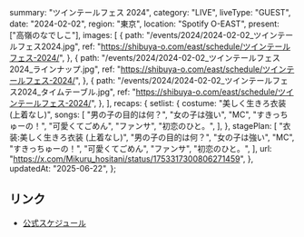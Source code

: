   summary: "ツインテールフェス 2024",
  category: "LIVE",
  liveType: "GUEST",
  date: "2024-02-02",
  region: "東京",
  location: "Spotify O-EAST",
  present: ["高嶺のなでしこ"],
  images: [
    {
      path: "/events/2024/2024-02-02_ツインテールフェス2024.jpg",
      ref: "https://shibuya-o.com/east/schedule/ツインテールフェス-2024/",
    },
    {
      path: "/events/2024/2024-02-02_ツインテールフェス2024_ラインナップ.jpg",
      ref: "https://shibuya-o.com/east/schedule/ツインテールフェス-2024/",
    },
    {
      path: "/events/2024/2024-02-02_ツインテールフェス2024_タイムテーブル.jpg",
      ref: "https://shibuya-o.com/east/schedule/ツインテールフェス-2024/",
    },
  ],
  recaps: {
    setlist: {
      costume: "美しく生きろ衣装 (上着なし)",
      songs: [
        "男の子の目的は何？",
        "女の子は強い",
        "MC",
        "すきっちゅーの！",
        "可愛くてごめん",
        "ファンサ",
        "初恋のひと。",
      ],
    },
    stagePlan: [
      "衣装:美しく生きろ衣装 (上着なし)",
      "男の子の目的は何？",
      "女の子は強い",
      "MC",
      "すきっちゅーの！",
      "可愛くてごめん",
      "ファンサ",
      "初恋のひと。",
    ],
    url: "https://x.com/Mikuru_hositani/status/1753317300806271459",
  },
  updatedAt: "2025-06-22",
};

## リンク

- [公式スケジュール](https://takanenonadeshiko.jp/?p=1663)
